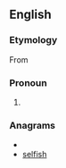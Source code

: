 ==English==

===Etymology===
From {{etyl|enm|en}}

===Pronoun===
{{infl|en|pronoun|head=[[his]][[self]]|pl=themselves}}

# {{form of|{{context|now|chiefly|dialect}} form|[[himself]]}}

===Anagrams===
* {{alphagram|efhilss}}
* [[selfish#English|selfish]]